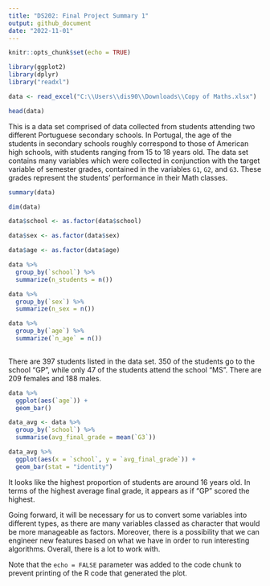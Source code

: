 ```yaml
---
title: "DS202: Final Project Summary 1"
output: github_document
date: "2022-11-01"
---
```


```r
knitr::opts_chunk$set(echo = TRUE)
```




```r
library(ggplot2)
library(dplyr)
library("readxl")

data <- read_excel("C:\\Users\\dis90\\Downloads\\Copy of Maths.xlsx")

head(data)
```

This is a data set comprised of data collected from students attending two different Portuguese secondary schools. In Portugal, the age of the students in secondary schools roughly correspond to those of American high schools, with students ranging from 15 to 18 years old. The data set contains many variables which were collected in conjunction with the target variable of semester grades, contained in the variables `G1`, `G2`, and `G3`. These grades represent the students' performance in their Math classes.


```r
summary(data)

dim(data)

data$school <- as.factor(data$school)

data$sex <- as.factor(data$sex)

data$age <- as.factor(data$age)

data %>% 
  group_by(`school`) %>%
  summarize(n_students = n())

data %>% 
  group_by(`sex`) %>%
  summarize(n_sex = n())

data %>%
  group_by(`age`) %>%
  summarize(`n_age` = n())
  
```

There are 397 students listed in the data set. 350 of the students go to the school "GP", while only 47 of the students attend the school "MS". There are 209 females and 188 males.

```r
data %>%
  ggplot(aes(`age`)) +
  geom_bar()

data_avg <- data %>%
  group_by(`school`) %>%
  summarise(avg_final_grade = mean(`G3`))

data_avg %>%
  ggplot(aes(x = `school`, y = `avg_final_grade`)) +
  geom_bar(stat = "identity")
```

It looks like the highest proportion of students are around 16 years old. In terms of the highest average final grade, it appears as if "GP" scored the highest.

Going forward, it will be necessary for us to convert some variables into different types, as there are many variables classed as character that would be more manageable as factors. Moreover, there is a possibility that we can engineer new features based on what we have in order to run interesting algorithms. Overall, there is a lot to work with.

Note that the `echo = FALSE` parameter was added to the code chunk to prevent printing of the R code that generated the plot.
